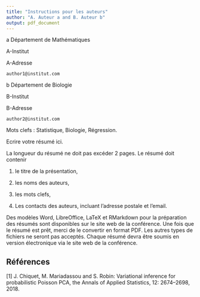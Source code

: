 ```yaml
---
title: "Instructions pour les auteurs"
author: "A. Auteur a and B. Auteur b"
output: pdf_document
---
```


a Département de Mathématiques

A-Institut

A-Adresse

```author1@institut.com```

b Département de Biologie

B-Institut

B-Adresse

```author2@institut.com```

Mots clefs : Statistique, Biologie, Régression.


Ecrire votre résumé ici.

La longueur du résumé ne doit pas excéder 2 pages. Le résumé doit contenir

1. le titre de la présentation,

2. les noms des auteurs,

3. les mots clefs,

4. Les contacts des auteurs, incluant l’adresse postale et l’email.

Des modèles Word, LibreOffice, LaTeX et RMarkdown pour la préparation des résumés sont disponibles sur le site web de la conférence. Une fois que le résumé est prêt, merci de le convertir en format PDF. Les autres types de fichiers ne seront pas acceptés. Chaque résumé devra être soumis en version électronique via le site web de la conférence.

## Références
[1] J. Chiquet, M. Mariadassou and S. Robin: Variational inference for probabilistic Poisson PCA, the Annals of Applied Statistics, 12: 2674–2698, 2018.